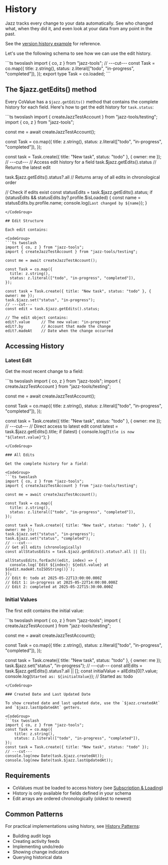 
# History

Jazz tracks every change to your data automatically. See who changed what, when they did it, and even look at your data from any point in the past.

See the [version history example](https://github.com/garden-co/jazz/tree/main/examples/version-history) for reference.

Let's use the following schema to see how we can use the edit history.


<CodeGroup>
```ts twoslash
import { co, z } from "jazz-tools";
// ---cut---
const Task = co.map({
    title: z.string(),
    status: z.literal(["todo", "in-progress", "completed"]),
});
export type Task = co.loaded<typeof Task>;
```
</CodeGroup>

## The $jazz.getEdits() method

Every CoValue has a `$jazz.getEdits()` method that contains the complete history for each field. Here's
how to get the edit history for `task.status`:

<CodeGroup>
```ts twoslash
import { createJazzTestAccount } from "jazz-tools/testing";
import { co, z } from "jazz-tools";

const me = await createJazzTestAccount();

const Task = co.map({
  title: z.string(),
  status: z.literal(["todo", "in-progress", "completed"]),
});

const task = Task.create({ title: "New task", status: "todo" }, { owner: me });
// ---cut---
// Access edit history for a field
task.$jazz.getEdits().status
// Returns the latest edit

task.$jazz.getEdits().status?.all
// Returns array of all edits in chronological order

// Check if edits exist
const statusEdits = task.$jazz.getEdits().status;
if (statusEdits && statusEdits.by?.profile.$isLoaded) {
  const name = statusEdits.by.profile.name;
  console.log(`Last changed by ${name}`);
}
```
</CodeGroup>

## Edit Structure

Each edit contains:

<CodeGroup>
```ts twoslash
import { co, z } from "jazz-tools";
import { createJazzTestAccount } from "jazz-tools/testing";

const me = await createJazzTestAccount();

const Task = co.map({
  title: z.string(),
  status: z.literal(["todo", "in-progress", "completed"]),
});

const task = Task.create({ title: "New task", status: "todo" }, { owner: me });
task.$jazz.set("status", "in-progress");
// ---cut---
const edit = task.$jazz.getEdits().status;

// The edit object contains:
edit?.value     // The new value: "in-progress"
edit?.by        // Account that made the change
edit?.madeAt    // Date when the change occurred
```
</CodeGroup>

## Accessing History

### Latest Edit

Get the most recent change to a field:

<CodeGroup>
```ts twoslash
import { co, z } from "jazz-tools";
import { createJazzTestAccount } from "jazz-tools/testing";

const me = await createJazzTestAccount();

const Task = co.map({
  title: z.string(),
  status: z.literal(["todo", "in-progress", "completed"]),
});

const task = Task.create({ title: "New task", status: "todo" }, { owner: me });
// ---cut---
// Direct access to latest edit
const latest = task.$jazz.getEdits().title;
if (latest) {
  console.log(`Title is now "${latest.value}"`);
}
```
</CodeGroup>

### All Edits

Get the complete history for a field:

<CodeGroup>
```ts twoslash
import { co, z } from "jazz-tools";
import { createJazzTestAccount } from "jazz-tools/testing";

const me = await createJazzTestAccount();

const Task = co.map({
  title: z.string(),
  status: z.literal(["todo", "in-progress", "completed"]),
});

const task = Task.create({ title: "New task", status: "todo" }, { owner: me });
task.$jazz.set("status", "in-progress");
task.$jazz.set("status", "completed");
// ---cut---
// Get all edits (chronologically)
const allStatusEdits = task.$jazz.getEdits().status?.all || [];

allStatusEdits.forEach((edit, index) => {
  console.log(`Edit ${index}: ${edit.value} at ${edit.madeAt.toISOString()}`);
});
// Edit 0: todo at 2025-05-22T13:00:00.000Z
// Edit 1: in-progress at 2025-05-22T14:00:00.000Z  
// Edit 2: completed at 2025-05-22T15:30:00.000Z
```
</CodeGroup>

### Initial Values

The first edit contains the initial value:

<CodeGroup>
```ts twoslash
import { co, z } from "jazz-tools";
import { createJazzTestAccount } from "jazz-tools/testing";

const me = await createJazzTestAccount();

const Task = co.map({
  title: z.string(),
  status: z.literal(["todo", "in-progress", "completed"]),
});

const task = Task.create({ title: "New task", status: "todo" }, { owner: me });
task.$jazz.set("status", "in-progress");
// ---cut---
const allEdits = task.$jazz.getEdits().status?.all || [];
const initialValue = allEdits[0]?.value;
console.log(`Started as: ${initialValue}`);
// Started as: todo
```
</CodeGroup>

### Created Date and Last Updated Date

To show created date and last updated date, use the `$jazz.createdAt` and `$jazz.lastUpdatedAt` getters.

<CodeGroup>
```tsx twoslash
import { co, z } from "jazz-tools";
const Task = co.map({
    title: z.string(),
    status: z.literal(["todo", "in-progress", "completed"]),
});
const task = Task.create({ title: "New task", status: "todo" });
// ---cut---
console.log(new Date(task.$jazz.createdAt));
console.log(new Date(task.$jazz.lastUpdatedAt));
```
</CodeGroup>

## Requirements

- CoValues must be loaded to access history (see [Subscription & Loading](/docs/core-concepts/subscription-and-loading))
- History is only available for fields defined in your schema
- Edit arrays are ordered chronologically (oldest to newest)

## Common Patterns

For practical implementations using history, see [History Patterns](/docs/reference/design-patterns/history-patterns):
- Building audit logs
- Creating activity feeds  
- Implementing undo/redo
- Showing change indicators
- Querying historical data
